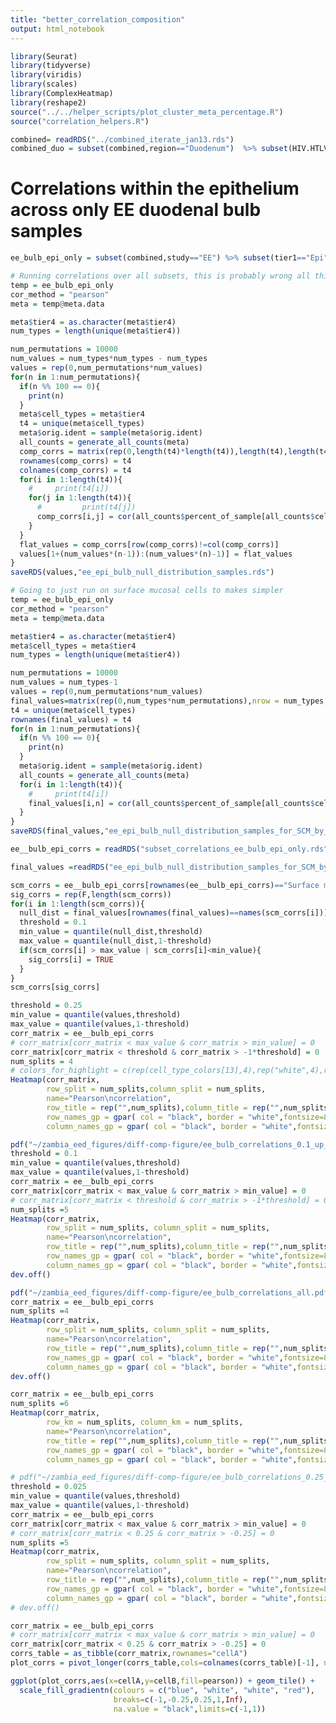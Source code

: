 ```yaml
---
title: "better_correlation_composition"
output: html_notebook
---
```


```r
library(Seurat)
library(tidyverse)
library(viridis)
library(scales) 
library(ComplexHeatmap)
library(reshape2)
source("../../helper_scripts/plot_cluster_meta_percentage.R")
source("correlation_helpers.R")
```

```r
combined= readRDS("../combined_iterate_jan13.rds")
combined_duo = subset(combined,region=="Duodenum")  %>% subset(HIV.HTLV.=="N")
```

# Correlations within the epithelium across only EE duodenal bulb samples

```r
ee_bulb_epi_only = subset(combined,study=="EE") %>% subset(tier1=="Epi") %>% subset(region=="Bulb")
```

```r
# Running correlations over all subsets, this is probably wrong all things considered bc I'm not binning by abundance and therefore its much easier for lowly abundance to look sig.
temp = ee_bulb_epi_only
cor_method = "pearson"
meta = temp@meta.data

meta$tier4 = as.character(meta$tier4)
num_types = length(unique(meta$tier4))

num_permutations = 10000
num_values = num_types*num_types - num_types
values = rep(0,num_permutations*num_values)
for(n in 1:num_permutations){
  if(n %% 100 == 0){
    print(n)
  }
  meta$cell_types = meta$tier4
  t4 = unique(meta$cell_types)
  meta$orig.ident = sample(meta$orig.ident)
  all_counts = generate_all_counts(meta)
  comp_corrs = matrix(rep(0,length(t4)*length(t4)),length(t4),length(t4))
  rownames(comp_corrs) = t4
  colnames(comp_corrs) = t4
  for(i in 1:length(t4)){
    #     print(t4[i])
    for(j in 1:length(t4)){
      #         print(t4[j])
      comp_corrs[i,j] = cor(all_counts$percent_of_sample[all_counts$cell_types==t4[i]],all_counts$percent_of_sample[all_counts$cell_types==t4[j]],method = cor_method)
    }
  }
  flat_values = comp_corrs[row(comp_corrs)!=col(comp_corrs)]
  values[1+(num_values*(n-1)):(num_values*(n)-1)] = flat_values
}
saveRDS(values,"ee_epi_bulb_null_distribution_samples.rds")
```

```r
# Going to just run on surface mucosal cells to makes simpler
temp = ee_bulb_epi_only
cor_method = "pearson"
meta = temp@meta.data

meta$tier4 = as.character(meta$tier4)
meta$cell_types = meta$tier4
num_types = length(unique(meta$tier4))

num_permutations = 10000
num_values = num_types-1
values = rep(0,num_permutations*num_values)
final_values=matrix(rep(0,num_types*num_permutations),nrow = num_types,ncol=num_permutations)
t4 = unique(meta$cell_types)
rownames(final_values) = t4
for(n in 1:num_permutations){
  if(n %% 100 == 0){
    print(n)
  }
  meta$orig.ident = sample(meta$orig.ident)
  all_counts = generate_all_counts(meta)
  for(i in 1:length(t4)){
    #     print(t4[i])
    final_values[i,n] = cor(all_counts$percent_of_sample[all_counts$cell_types==t4[i]],all_counts$percent_of_sample[all_counts$cell_types=="Surface mucosal"],method = cor_method)
  }
}
saveRDS(final_values,"ee_epi_bulb_null_distribution_samples_for_SCM_by_cell_type.rds")
```


```r
ee__bulb_epi_corrs = readRDS("subset_correlations_ee_bulb_epi_only.rds")

final_values =readRDS("ee_epi_bulb_null_distribution_samples_for_SCM_by_cell_type.rds")
```

```r
scm_corrs = ee__bulb_epi_corrs[rownames(ee__bulb_epi_corrs)=="Surface mucosal",]
sig_corrs = rep(F,length(scm_corrs))
for(i in 1:length(scm_corrs)){
  null_dist = final_values[rownames(final_values)==names(scm_corrs[i])]
  threshold = 0.1
  min_value = quantile(null_dist,threshold)
  max_value = quantile(null_dist,1-threshold)
  if(scm_corrs[i] > max_value | scm_corrs[i]<min_value){
    sig_corrs[i] = TRUE
  }
}
scm_corrs[sig_corrs]
```


```r
threshold = 0.25
min_value = quantile(values,threshold)
max_value = quantile(values,1-threshold)
corr_matrix = ee__bulb_epi_corrs
# corr_matrix[corr_matrix < max_value & corr_matrix > min_value] = 0
corr_matrix[corr_matrix < threshold & corr_matrix > -1*threshold] = 0
num_splits = 4
# colors_for_highlight = c(rep(cell_type_colors[13],4),rep("white",4),rep(cell_type_colors[12],3),rep("white",num_blue))
Heatmap(corr_matrix,
        row_split = num_splits,column_split = num_splits,
        name="Pearson\ncorrelation",
        row_title = rep("",num_splits),column_title = rep("",num_splits),
        row_names_gp = gpar( col = "black", border = "white",fontsize=8),
        column_names_gp = gpar( col = "black", border = "white",fontsize=8))
```




```r
pdf("~/zambia_eed_figures/diff-comp-figure/ee_bulb_correlations_0.1_up_down_percentile.pdf",useDingbats = F)
threshold = 0.1
min_value = quantile(values,threshold)
max_value = quantile(values,1-threshold)
corr_matrix = ee__bulb_epi_corrs
corr_matrix[corr_matrix < max_value & corr_matrix > min_value] = 0
# corr_matrix[corr_matrix < threshold & corr_matrix > -1*threshold] = 0
num_splits =5
Heatmap(corr_matrix,
        row_split = num_splits, column_split = num_splits,
        name="Pearson\ncorrelation",
        row_title = rep("",num_splits),column_title = rep("",num_splits),
        row_names_gp = gpar( col = "black", border = "white",fontsize=8),
        column_names_gp = gpar( col = "black", border = "white",fontsize=8))
dev.off()
```

```r
pdf("~/zambia_eed_figures/diff-comp-figure/ee_bulb_correlations_all.pdf",useDingbats = T)
corr_matrix = ee__bulb_epi_corrs
num_splits =4
Heatmap(corr_matrix,
        row_split = num_splits, column_split = num_splits,
        name="Pearson\ncorrelation",
        row_title = rep("",num_splits),column_title = rep("",num_splits),
        row_names_gp = gpar( col = "black", border = "white",fontsize=8),
        column_names_gp = gpar( col = "black", border = "white",fontsize=8))
dev.off()
```

```r
corr_matrix = ee__bulb_epi_corrs
num_splits =6
Heatmap(corr_matrix,
        row_km = num_splits, column_km = num_splits,
        name="Pearson\ncorrelation",
        row_title = rep("",num_splits),column_title = rep("",num_splits),
        row_names_gp = gpar( col = "black", border = "white",fontsize=8),
        column_names_gp = gpar( col = "black", border = "white",fontsize=8))
```


```r
# pdf("~/zambia_eed_figures/diff-comp-figure/ee_bulb_correlations_0.25_threshold.pdf",useDingbats = F)
threshold = 0.025
min_value = quantile(values,threshold)
max_value = quantile(values,1-threshold)
corr_matrix = ee__bulb_epi_corrs
corr_matrix[corr_matrix < max_value & corr_matrix > min_value] = 0
# corr_matrix[corr_matrix < 0.25 & corr_matrix > -0.25] = 0
num_splits =5
Heatmap(corr_matrix,
        row_split = num_splits, column_split = num_splits,
        name="Pearson\ncorrelation",
        row_title = rep("",num_splits),column_title = rep("",num_splits),
        row_names_gp = gpar( col = "black", border = "white",fontsize=8),
        column_names_gp = gpar( col = "black", border = "white",fontsize=8))
# dev.off()
```

```r
corr_matrix = ee__bulb_epi_corrs
# corr_matrix[corr_matrix < max_value & corr_matrix > min_value] = 0
corr_matrix[corr_matrix < 0.25 & corr_matrix > -0.25] = 0
corrs_table = as_tibble(corr_matrix,rownames="cellA")
plot_corrs = pivot_longer(corrs_table,cols=colnames(corrs_table)[-1], names_to="cellB",values_to="pearson")
```



```r
ggplot(plot_corrs,aes(x=cellA,y=cellB,fill=pearson)) + geom_tile() +
  scale_fill_gradientn(colours = c("blue", "white", "white", "red"),
                       breaks=c(-1,-0.25,0.25,1,Inf),
                       na.value = "black",limits=c(-1,1)) 
```



